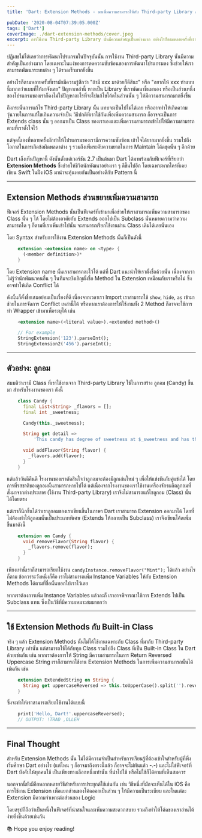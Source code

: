 ```yaml
---
title: 'Dart: Extension Methods - มาเพิ่มความสามารถให้กับ Third-party Library กันเถอะ'

pubDate: '2020-08-04T07:39:05.000Z'
tags: ['Dart']
coverImage: ./dart-extension-methods/cover.jpeg
excerpt: การใช้งาน Third-party Library นั้นมีความสำคัญเป็นอย่างมาก อย่างไรก็ตามหลายครั้งที่เรามักมีความรู้สึกว่า "ถ้ามี xxx มาด้วยก็ดีสินะ" หรือ "อยากให้ xxx ทำแบบนี้มากกว่าแบบที่ให้มาจังเลย" ปัญหาเหล่านี้ หากเป็น Library ที่เราพัฒนาขึ้นมาเอง หรือเป็นส่วนหนึ่งของโปรแกรมของเราก็คงไม่ใช่ปัญหาอะไรที่จะไปแก้ไขโค้ดในส่วนนั้น ๆ ให้มีความสามารถมากยิ่งขึ้น
---
```



ปฏิเสธไม่ได้เลยว่าการพัฒนาโปรแกรมในปัจจุบันนั้น การใช้งาน Third-party Library นั้นมีความสำคัญเป็นอย่างมาก โดยเฉพาะในแง่ของการลดความซับซ้อนของการพัฒนาโปรแกรมลง ซึ่งช่วยให้เราสามารถพัฒนาระบบต่าง ๆ ได้รวดเร็วมากยิ่งขึ้น

อย่างไรก็ตามหลายครั้งที่เรามักมีความรู้สึกว่า "ถ้ามี xxx มาด้วยก็ดีสินะ" หรือ "อยากให้ xxx ทำแบบนี้มากกว่าแบบที่ให้มาจังเลย" ปัญหาเหล่านี้ หากเป็น Library ที่เราพัฒนาขึ้นมาเอง หรือเป็นส่วนหนึ่งของโปรแกรมของเราก็คงไม่ใช่ปัญหาอะไรที่จะไปแก้ไขโค้ดในส่วนนั้น ๆ ให้มีความสามารถมากยิ่งขึ้น

ถึงกระนั้นการแก้ไข Third-party Library นั้น แทบจะเป็นไปไม่ได้เลย หรืออาจทำให้เกิดความวุ่นวายในการแก้ไขเกินความจำเป็น วิธีปกติที่เราใช้กันเพื่อเพิ่มความสามารถ ก็อาจจะเป็นการ Extends class นั้น ๆ ออกมาเป็น Class ของเราเองและเพิ่มความสามารถเข้าไปให้มีความสามารถตามที่เราตั้งใจไว้

แต่จุดนี้เองที่หลายครั้งมักทำให้โปรแกรมของเรามีการความซับซ้อน เข้าใจได้ยากมากยิ่งขึ้น รวมไปถึงโอกาสในการเกิดข้อผิดพลดาต่าง ๆ รวมถึงเพิ่มระดับความยากในการ Maintain โค้ดชุดนั้น ๆ อีกด้วย

Dart เล็งเห็นปัญหานี้ ดังนั้นตั้งแต่เวอร์ชัน 2.7 เป็นต้นมา Dart ได้มาพร้อมกับฟีเจอร์ที่เรียกว่า **Extension Methods** ซึ่งช่วยให้ชีวิตนักพัฒนาอย่างเรา ๆ ดีขึ้นไปอีก โดยเฉพาะหากใครที่เคยเขียน Swift ในฝั่ง iOS มาน่าจะคุ้นเคยกันเป็นอย่างดีกับ Pattern นี้

---

## Extension Methods ส่วนขยายเพิ่มความสามารถ

ฟีเจอร์ Extension Methods นั้นเป็นฟีเจอร์ที่เข้ามาเพื่อช่วยให้เราสามารถเพิ่มความสามารถของ Class นั้น ๆ ได้ โดยไม่ต้องอาศัยกับ Extends ออกไปเป็น Subclass นั่นหมายความว่าความสามารถใด ๆ ก็ตามที่เราเพิ่มเข้าไปนั้น จะสามารถเรียกใช้งานผ่าน Class เดิมได้เลยนั่นเอง

โดย Syntax สำหรับการใช้งาน Extension Methods นั้นก็เป็นดังนี้

```dart
    extension <extension name> on <type> {
      (<member definition>)*
    }
```

โดย Extension name นั้นเราสามารถละไว้ได้ แต่ที่ Dart แนะนำให้เราตั้งชื่อด้วยนั้น เนื่องจากเราไม่รู้ว่านักพัฒนาคนอื่น ๆ ในทีมจะบังเอิญตั้งชื่อ Method ใน Extension เหมือนกับเราหรือไม่ ซึ่งอาจทำให้เกิด Conflict ได้

ดังนั้นก็ตั้งชื่อเสมอย่อมเป็นเรื่องที่ดี เนื่องจากเวลาเรา Import เราสามารถใช้ `show`, `hide`, `as` เข้ามาช่วยในการจัดการ Conflict เหล่านี้ได้ หรือหากเราต้องการให้ใช้งานทั้ง 2 Method ก็อาจจะใช้การทำ Wrapper เข้ามาเพื่อระบุได้ เช่น

```dart
    <extension name>(<literal value>).<extended method>()

    // For example
    StringExtension('123').parseInt();
    StringExtension2('456').parseInt();
```

---

## ตัวอย่าง: ลูกอม

สมมติว่าเรามี Class ที่เราใช้งานจาก Third-party Library ใช้ในการสร้าง ลูกอม (Candy) ขึ้นมา สำหรับโรงงานของเรา ดังนี้

```dart
    class Candy {
      final List<String> _flavors = [];
      final int _sweetness;

      Candy(this._sweetness);

      String get detail =>
          'This candy has degree of sweetness at $_sweetness and has the following flavor(s): $_flavors';

      void addFlavor(String flavor) {
        _flavors.add(flavor);
      }
    }
```

แต่แล้ววันดีคืนดี โรงงานของเราตัดสินใจว่าลูกอมจะต้องมีลูกเล่นใหม่ ๆ เพื่อให้แข่งขันกับคู่แข่งได้ โดยการที่รสชาติของลูกอมนั้นสามารถหายไปได้ แต่เนื่องจากโรงงานของเราใช้งานเครื่องจักรผลิตลูกอมที่สั่งมาจากต่างประเทศ (ใช้งาน Third-party Library) เราจึงไม่สามารถแก้ไขลูกอม (Class) นั้นได้โดยตรง

แต่เราก็นึกขึ้นได้ว่าเราลูกอมของเราเขียนขึ้นในภาษา Dart เราสามารถ Extension ออกมาได้ โดยที่ไม่ต้องทำให้ลูกอมนั้นเป็นประเภทพิเศษ​ (Extends ให้กลายเป็น Subclass) เราจึงเขียนโค้ดเพิ่มขึ้นมาดังนี้

```dart
    extension on Candy {
      void removeFlavor(String flavor) {
        _flavors.remove(flavor);
      }
    }
```

เพียงเท่านี้เราก็สามารถเรียกใช้งาน `candyInstance.removeFlavor("Mint");` ได้แล้ว อย่างไรก็ตาม ข้อควรระวังหนึ่งก็คือ เราไม่สามารถเพิ่ม Instance Variables ให้กับ Extension Methods ได้ตามที่ชื่อนั้นบอกใบ้เราไว้เลย

หากเราต้องการเพิ่ม Instance Variables แล้วละก็ เราอาจพิจารณาใช้การ Extends ไปเป็น Subclass แทน ซึ่งเป็นวิธีที่มีความเหมาะสมมากกว่า

---

## ใช้ Extension Methods กับ Built-in Class

จริง ๆ แล้ว Extension Methods นั้นไม่ได้ใช้งานเฉพาะกับ Class ที่มากับ Third-party Library เท่านั้น แต่สามารถใช้ได้กับทุก Class รวมไปถึง Class ที่เป็น Built-in Class ใน Dart ด้วยเช่นกัน เช่น หากเราต้องการให้ String มีความสามารถในการ Return Reversed Uppercase String เราก็สามารถใช้งาน Extension Methods ในการเพิ่มความสามารถนั้นได้เช่นกัน เช่น

```dart
    extension ExtendedString on String {
      String get uppercaseReversed => this.toUpperCase().split('').reversed.join();
    }
```

ซึ่งจะทำให้เราสามารถเรียกใช้งานได้แบบนี้

```dart
    print('Hello, Dart!'.uppercaseReversed);
    // OUTPUT: !TRAD ,OLLEH
```

---

## Final Thought

สำหรับ Extension Methods นั้น ไม่ได้มีความจำเป็นสำหรับการเรียนรู้ที่ต้องเข้าใจสำหรับผู้ที่พึ่งเริ่มศึกษา Dart อย่างไร (แต่ไหน ๆ ก็อาจมาถึงตรงนี้แล้ว ก็อาจจะไม่ทันแล้ว -.-) และไม่ใช่ฟีเจอร์ที่ Dart บังคับให้ทุกคนใช้ เป็นเพียงทางเลือกหนึ่งเท่านั้น ที่นำไปใช้ หรือไม่ใช้ก็ได้ตามที่เห็นสมควร

นอกจากนี้ยังมีอีกหลากหลายวิธีสำหรับการประยุกต์ใช้เช่นกัน เช่น วิธีหนึ่งที่มักจะเห็นได้ใน iOS คือ การใช้งาน Extension เพื่อแยกส่วนของโค้ดออกเป็นส่วน ๆ ให้มีความเป็นระเบียบ และในแต่ละ Extension มีความจำเพาะต่อส่วนของ Logic

โดยสรุปก็ถือว่าเป็นหนึ่งในฟีเจอร์ที่น่าสนใจและเพิ่มความสะดวกสบาย รวมถึงทำให้โค้ดของเราอ่านได้ง่ายยิ่งขึ้นด้วยเช่นกัน

<Callout type="tip" title="Thanks for reading">
  📚 Hope you enjoy reading!
</Callout>
